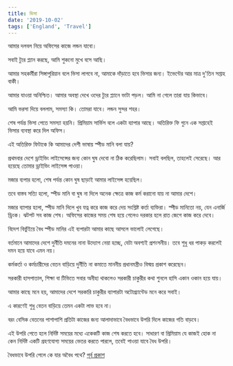 ```yaml
---
title: ভিসা
date: '2019-10-02'
tags: ['England', 'Travel']
---
```


আমার দলবল নিয়ে অফিসের কাজে লন্ডন যাবো। 

সবাই ট্যুর প্ল্যান করছে, আমি শুকনো মুখে বসে আছি। 

আমার সহকর্মীরা সিঙ্গাপুরিয়ান বলে ভিসা লাগবে না, আমাকে দাঁড়াতে হবে ভিসার জন্য। ইভেন্টের আর মাত্র দু'তিন সপ্তাহ বাকী। 

আমার যাওয়া অনিশ্চিত। আমার অবস্থা দেখে ওদের ট্যুর প্ল্যানে ভাটা পড়ল। আমি না গেলে তারা যায় কিভাবে।

আমি ভরসা দিয়ে বললাম, সমস্যা কি। তোমরা যাবে। লন্ডন সুন্দর শহর।

শেষ পর্যন্ত ভিসা পেতে সমস্যা হয়নি। প্রিমিয়াম সার্ভিস বলে একটা ব্যাপার আছে। অতিরিক্ত ফি গুনে এক সপ্তাহেই ভিসার ব্যবস্থা করে দিল অফিস।

এই অতিরিক্ত ফিটাকে কি আমাদের দেশী ভাষায় স্পীড মানি বলা যায়?

প্রথমবার দেশে ড্রাইভিং লাইসেন্সের জন্য কোন ঘুষ দেবো না ঠিক করেছিলাম। সবাই বলছিল, তাহলেই সেরেছে। আর হয়েছে তোমার ড্রাইভিং লাইসেন্স পাওয়া।

মজার ব্যপার হলো, শেষ পর্যন্ত কোন ঘুষ ছাড়াই আমার লাইসেন্স হয়েছিল।

তবে বাস্তব সত্যি হলো, স্পীড মানি বা ঘুষ না দিলে অনেক ক্ষেত্রে কাজ কর্ম করানো যায় না আমার দেশে।

মজার ব্যাপার হলো, স্পীড মানি দিলে খুব যত্ন করে কাজ করে দেয় সংশ্লিষ্ট কর্তা ব্যক্তিরা। স্পীড মানিতো নয়, যেন এনার্জি ড্রিংক। ঝটপট সব কাজ শেষ। অফিসের কাজের সময় শেষ হয়ে গেলেও দরকার হলে  রাত জেগে কাজ করে দেবে।

বিদেশ বিভুঁইয়ে বৈধ স্পীড মানির এই ব্যপারটা আমার কাছে আসলে ভালোই লেগেছে। 

বর্তমানে আমাদের দেশে দুর্নীতি দমনের নানা উদ্যোগ নেয়া হচ্ছে, যেটা অবশ্যই প্রশংসনীয়। তবে শুধু ধর পাকড় করলেই দমন হয়ে যাবে এমন নয়।

কর্মকর্তা ও কর্মচারীদের বেতন বাড়িয়ে দুর্নীতি না কমাতে মাননীয় প্রধানমন্ত্রীও বিস্ময় প্রকাশ করেছেন।

সরকারী হাসপাতাল, শিক্ষা বা টিভিতে সবার অনীহা থাকলেও সরকারী চাকুরীর কথা শুনলে হাসি একান ওকান হয়ে যায়। 

আমার কাছে মনে হয়, আমাদের দেশে সরকারি চাকুরীর ব্যাপারটা অটোগ্র‍্যান্টেড মনে করে সবাই।

এ কারণেই শুধু বেতন বাড়িয়ে তেমন একটা লাভ হবে না। 

বরং বেসিক বেতনের পাশাপাশি প্রতিটা কাজের জন্য আলাদাভাবে বৈধভাবে উপরি দিলে কাজের গতি বাড়বে। 

এই উপরি পেতে হলে নির্দিষ্ট সময়ের মধ্যে একেকটি কাজ শেষ করতে হবে। সাধারণ বা প্রিমিয়াম যে কাজই হোক না কেন নির্দিষ্ট একটি গ্রহণযোগ্য সময়ের ভেতর করতে পারলে, তবেই পাওয়া যাবে বৈধ উপরি।

বৈধভাবে উপরি পেলে কে যার অবৈধ পথে?
[পূর্ব প্রকাশ](https://www.facebook.com/ashraful.alam/posts/10156694414450583)
